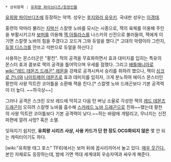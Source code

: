  * 상위항목 : [[유희왕 파이브디즈/등장인물]]

[[유희왕 파이브디즈]]에 등장하는 악역. 성우는 [[후지와라 유우키]]. 국내판 성우는 [[이경태]].

홍련의 악마라 불리는 [[지박신]] 스칼렛 노바를 모시는 시종으로, 잭의 육체를 이용해 주인을 부활시키고자 [[보머]]를 이용해 [[잭 아틀라스]]를 나스카의 신전으로 불러들여, 잭에게 이기면 스칼렛 노바의 힘을 주겠다고 꼬드겨 그와 듀얼을 했다.[* 고대의 악령이라 그런지, [[듀얼 디스크]]를 안쓰고 석판으로 듀얼을 하신다.]

사용하는 몬스터군은 "황천". 적의 공격을 무효화하면서 효과 대미지를 입히는 특유의 몬스터 효과 콤보로 잭의 공격을 틀어막으며 우세를 점했다. 그리고 [[배틀매니아]]로 [[wiki:"레드 데몬즈 드래곤" 레몬]]을 강제로 공격시켜서 승리를 취하려 했으나, 잭이 [[싱크로 건너]]와 [[나이트메어 데몬즈]]로 효과 데미지를 입히자, 크게 분노하여 에이스 몬스터인 황천의 사왕 믹트란 코아틀을 소환해 잭을 친다.[* 스칼렛 노바 드래곤보다 기본 공격력이 더 높다. ~~하극상~~] 

그러나 공격은 스크린 오브 레드에 막히고 다음 턴 버닝 소울로 각성한 잭의 [[레드 데몬즈 드래곤]]이 오히려 스칼렛 노바를 흡수해 [[스카레드 노바 드래곤]]으로 진화~~했는데 황천의 사왕 믹트란 코아틀보다 기본 공격력이 낮다.~~하는 바람에 개털리고, 무너지는 신전 파편에 깔려 사망? 혹은 소멸.

잊혀지기 쉽지만, '''유희왕 시리즈 사상, 사용 카드가 단 한 장도 OCG화되지 않은''' 몇 안 되는 캐릭터이기도 하다.

[wiki:"유희왕 태그 포스" TF6]에서는 보머 뒤에 꼽사리끼어서 놀고 있다. [http://12345tf.tistory.com/401 매우 웃긴다.]
본인 자체로도 등장하는데, 밤에 가면 역대 세계대회 우승자덱과 싸우게 해준다.
